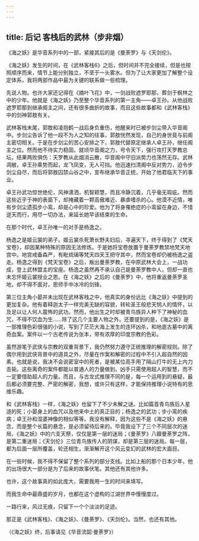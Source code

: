 ```yaml
---
---
---
```

title: 后记 客栈后的武林（步非烟）
---




《海之妖》是华音系列中的一部，紧接其后的是《曼荼罗》与《天剑伦》。

《海之妖》发生的时间，在《武林客栈6》之后，但时间并不完全接续，但是也按照顺序而来，情节上能分别独立，不至于一头雾水。但为了让大家更加了解整个设定体系，我将两部作品中最为关键的联系做一些梳理。

先说人物。也许大家还记得在《摘叶飞花》中，一剑战败遮罗耶那，葬剑于枫林之中的少年。他就是《海之妖》乃至整个华音系列的第一主角——卓王孙。从他战败遮罗耶那到继承阁主之间，还有很多曲折的故事，而且这些故事都和《武林客栈》中的剑神郭敖有关。

武林客栈末尾，郭敖和凌抱鹤一战后身负重伤，他醒来时已被步剑尘带入华音阁中。步剑尘告诉了他一段不为人之知的往事，郭敖恍然发现，自己的身世竟与前阁主密切相关。于是在步剑尘的苦心安排之下，郭敖代替原定继承人卓王孙，继任阁主之位。然而他不待实力稳固，就顷华音阁之力，号令天下，强行攻打天罗教总坛，结果两败俱伤：天罗教从此烟消云散，华音阁中守旧派势力也荡然无存。武林凋敝，卓王孙乘势而起，龙飞凤变，无人可挡。他迅速扫清阁中反对势力，迫令步剑尘自尽，而后将郭敖囚禁山谷之中，宣布继承华音正统，开始了他君临天下的事业。

卓王孙武功惊世绝伦，风神潇洒，机智颖慧，而且冷静沉着，几乎毫无瑕疵。然而这些近乎于神的表面下，却掩藏着一颗高傲难近、暴虐嗜杀的心。他漠不近情，唯有步剑尘遗孤步小鸾，却是心中的珍爱。他为了将身罹绝症的小鸾留在身边，不惜逆天而行，用尽一切办法，来延长她早该结束的生命。

在那个时代，卓王孙唯一的对手是杨逸之。

杨逸之是姬云裳的弟子。姬云裳杀死萧长野夫妇后，寻遍天下，终于得到了《梵天宝卷》，却因某种特殊的原因无法修炼。于是她将宝卷放置于曼荼罗教禁地梵天地宫中。地宫戒备森严，有毗琉璃等梵天四天王把守其中，然而宝卷却仍被杨逸之盗走。杨逸之得到《梵天宝卷》之后，叛出曼荼罗教，在中原武林大会上，一战功成，登上武林盟主的宝座。杨逸之虽然再不承认自己是曼荼罗教中人，但却一直也未忘怀姬云裳授业之恩。在《海之妖》之后的《曼荼罗》中，他将重返曼荼罗圣地，却不得不面对，恩师手中冰冷的剑锋。

第三位主角小晏并未出现在武林客栈之中，他真实的身份远比《海之妖》中提到的更加复杂。他有着释迦太子一样完美无缺的容貌，转轮圣王般悲天悯人的情怀，以及足以让人何人震怖的武功。然而，他出生之时却被青鸟族异人种下了神秘的血咒，不得不饮血为生……除了这几个主要人物之外，还要提到的是，《海之妖》是一部推理色彩很强的小说，写到了茫茫大海上发生的连环凶杀，和地底古墓中的离奇血案。案件以一个古老传说为张本，带有浓厚的印度宗教的色彩。

虽然游笔于武侠与宗教的双重背景下，我仍然努力遵守正统推理的解密规则。除了偶尔用到武侠背景中的道具之外，尽量在作案和解密的过程中不引入超自然的因素。也就是说，我决不会说密室中的死者，是被某位高手用了隔山打牛的无上内力击毙。这些离奇的案件都能以普通人的力量做到。凶手只需使用超人的智慧，而不一定要借助超人的力量。而且，与古龙式推理不同的是，每一个运用到的悬疑，最后都必须要完整、严密的解密，我想，或许只有这样，才能保持推理小说特有的思维乐趣。

和《武林客栈》一样，《海之妖》也留下了不少未解之谜。比如篇首青鸟族后人星涟的死；小晏身上的血咒以及他来中土的真正目的；杨逸之的武功；步小鸾的疾病；卓王孙和湿婆神像的相似等等。我没有解释，因为这些不是《海之妖》的悬念，而是整个长篇的悬念，是必须留待后来的。毕竟我设下了三个不同层次的迷局，《海之妖》中的六支天祭，仅仅是第一层的迷局；《曼荼罗》八瓣曼荼罗之阵，是第二重迷局；《天剑伦》三位青鸟族传人的阴谋，却是第三层的迷局。每一层，都为后面一层所覆盖，轮还相生，渐渐解开这个风云变幻的武林的宏大面目。

在一些时候，我不得不保留了整个系列的部分支线。比如上船的那个日本少年，他的出场很大一部分是为了后来的故事伏笔。其他还有其他许多。

也许，这个故事真的如此庞大，需要我用一生的时间来填写。

而我生命中最鼎盛的岁月，也都在这个虚构的江湖世界中慢慢度过。

一路行来，风过无痕，只留下一个个淡淡的足迹。

那正是《武林客栈》、《海之妖》、《曼荼罗》、《天剑伦》。当然，也还有其他。

（《海之妖》终，后事请见《华音流韶·曼荼罗》）